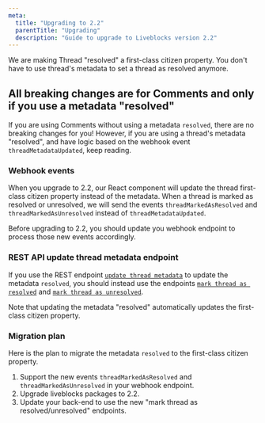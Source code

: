 ```yaml
---
meta:
  title: "Upgrading to 2.2"
  parentTitle: "Upgrading"
  description: "Guide to upgrade to Liveblocks version 2.2"
---
```


We are making Thread "resolved" a first-class citizen property. You don't have
to use thread's metadata to set a thread as resolved anymore.

## All breaking changes are for Comments and only if you use a metadata "resolved"

If you are using Comments without using a metadata `resolved`, there are no
breaking changes for you! However, if you are using a thread's metadata
"resolved", and have logic based on the webhook event `threadMetadataUpdated`,
keep reading.

### Webhook events

When you upgrade to 2.2, our React component will update the thread first-class
citizen property instead of the metadata. When a thread is marked as resolved or
unresolved, we will send the events `threadMarkedAsResolved` and
`threadMarkedAsUnresolved` instead of `threadMetadataUpdated`.

Before upgrading to 2.2, you should update you webhook endpoint to process those
new events accordingly.

### REST API update thread metadata endpoint

If you use the REST endpoint
[`update thread metadata`](/docs/api-reference/rest-api-endpoints#post-rooms-roomId-threads-threadId-metadata)
to update the metadata `resolved`, you should instead use the endpoints
[`mark thread as resolved`](/docs/api-reference/rest-api-endpoints#post-rooms-roomId-threads-threadId-mark-as-resolved)
and
[`mark thread as unresolved`](/docs/api-reference/rest-api-endpoints#post-rooms-roomId-threads-threadId-mark-as-unresolved).

Note that updating the metadata "resolved" automatically updates the first-class
citizen property.

### Migration plan

Here is the plan to migrate the metadata `resolved` to the first-class citizen
property.

1. Support the new events `threadMarkedAsResolved` and
   `threadMarkedAsUnresolved` in your webhook endpoint.
2. Upgrade liveblocks packages to 2.2.
3. Update your back-end to use the new "mark thread as resolved/unresolved"
   endpoints.

